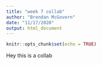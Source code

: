 ```yaml
---
title: "week 7 collab"
author: "Brendan McGovern"
date: "11/17/2020"
output: html_document
---
```


```r
knitr::opts_chunk$set(echo = TRUE)
```

Hey this is a collab
